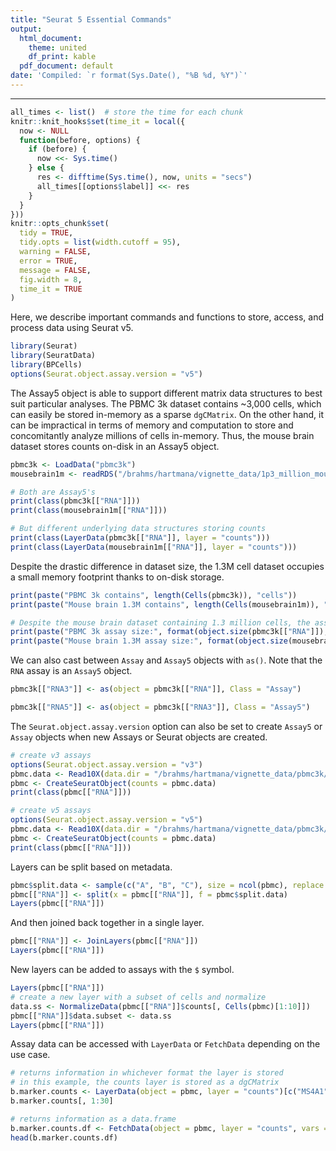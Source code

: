 ```yaml
---
title: "Seurat 5 Essential Commands"
output:
  html_document:
    theme: united
    df_print: kable
  pdf_document: default
date: 'Compiled: `r format(Sys.Date(), "%B %d, %Y")`'
---
```

***
```r
all_times <- list()  # store the time for each chunk
knitr::knit_hooks$set(time_it = local({
  now <- NULL
  function(before, options) {
    if (before) {
      now <<- Sys.time()
    } else {
      res <- difftime(Sys.time(), now, units = "secs")
      all_times[[options$label]] <<- res
    }
  }
}))
knitr::opts_chunk$set(
  tidy = TRUE,
  tidy.opts = list(width.cutoff = 95),
  warning = FALSE,
  error = TRUE,
  message = FALSE,
  fig.width = 8,
  time_it = TRUE
)
```

Here, we describe important commands and functions to store, access, and process data using Seurat v5.

```r
library(Seurat)
library(SeuratData)
library(BPCells)
options(Seurat.object.assay.version = "v5")
```

The Assay5 object is able to support different matrix data structures to best suit particular analyses. The PBMC 3k dataset contains ~3,000 cells, which can easily be stored in-memory as a sparse `dgCMatrix`. On the other hand, it can be impractical in terms of memory and computation to store and concomitantly analyze millions of cells in-memory. Thus, the mouse brain dataset stores counts on-disk in an Assay5 object.

```r
pbmc3k <- LoadData("pbmc3k")
mousebrain1m <- readRDS("/brahms/hartmana/vignette_data/1p3_million_mouse_brain.rds")

# Both are Assay5's
print(class(pbmc3k[["RNA"]]))
print(class(mousebrain1m[["RNA"]]))

# But different underlying data structures storing counts
print(class(LayerData(pbmc3k[["RNA"]], layer = "counts")))
print(class(LayerData(mousebrain1m[["RNA"]], layer = "counts")))
```

Despite the drastic difference in dataset size, the 1.3M cell dataset occupies a small memory footprint thanks to on-disk storage.

```r
print(paste("PBMC 3k contains", length(Cells(pbmc3k)), "cells"))
print(paste("Mouse brain 1.3M contains", length(Cells(mousebrain1m)), "cells"))

# Despite the mouse brain dataset containing 1.3 million cells, the assay is under 350Mbs in size due to on-disk storage
print(paste("PBMC 3k assay size:", format(object.size(pbmc3k[["RNA"]]), units = "Mb")))
print(paste("Mouse brain 1.3M assay size:", format(object.size(mousebrain1m[["RNA"]]), units = "Mb")))
```

We can also cast between `Assay` and `Assay5` objects with `as()`. Note that the `RNA` assay is an `Assay5` object.

```r
pbmc3k[["RNA3"]] <- as(object = pbmc3k[["RNA"]], Class = "Assay")

pbmc3k[["RNA5"]] <- as(object = pbmc3k[["RNA3"]], Class = "Assay5")
```

The `Seurat.object.assay.version` option can also be set to create `Assay5` or `Assay` objects when new Assays or Seurat objects are created. 

```r
# create v3 assays
options(Seurat.object.assay.version = "v3")
pbmc.data <- Read10X(data.dir = "/brahms/hartmana/vignette_data/pbmc3k/filtered_gene_bc_matrices/hg19/")
pbmc <- CreateSeuratObject(counts = pbmc.data)
print(class(pbmc[["RNA"]]))

# create v5 assays
options(Seurat.object.assay.version = "v5")
pbmc.data <- Read10X(data.dir = "/brahms/hartmana/vignette_data/pbmc3k/filtered_gene_bc_matrices/hg19/")
pbmc <- CreateSeuratObject(counts = pbmc.data)
print(class(pbmc[["RNA"]]))
```

Layers can be split based on metadata.

```r
pbmc$split.data <- sample(c("A", "B", "C"), size = ncol(pbmc), replace = TRUE)
pbmc[["RNA"]] <- split(x = pbmc[["RNA"]], f = pbmc$split.data)
Layers(pbmc[["RNA"]])
```

And then joined back together in a single layer.

```r
pbmc[["RNA"]] <- JoinLayers(pbmc[["RNA"]])
Layers(pbmc[["RNA"]])
```

New layers can be added to assays with the `$` symbol.

```r
Layers(pbmc[["RNA"]])
# create a new layer with a subset of cells and normalize
data.ss <- NormalizeData(pbmc[["RNA"]]$counts[, Cells(pbmc)[1:10]])
pbmc[["RNA"]]$data.subset <- data.ss
Layers(pbmc[["RNA"]])
```

Assay data can be accessed with `LayerData` or `FetchData` depending on the use case.

```r
# returns information in whichever format the layer is stored
# in this example, the counts layer is stored as a dgCMatrix
b.marker.counts <- LayerData(object = pbmc, layer = "counts")[c("MS4A1", "CD79A"), ]
b.marker.counts[, 1:30]

# returns information as a data.frame
b.marker.counts.df <- FetchData(object = pbmc, layer = "counts", vars = c("rna_MS4A1", "rna_CD79A"))
head(b.marker.counts.df)
```


